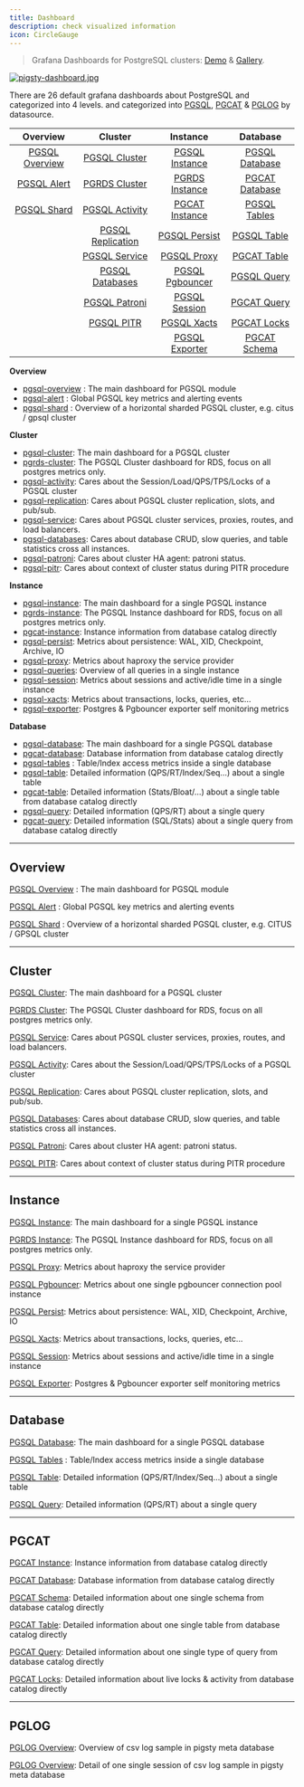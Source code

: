 ```yaml
---
title: Dashboard
description: check visualized information
icon: CircleGauge
---
```



> Grafana Dashboards for PostgreSQL clusters: [Demo](https://demo.pigsty.io/d/pgsql-overview) & [Gallery](https://github.com/pgsty/pigsty/wiki/Gallery).

[![pigsty-dashboard.jpg](https://pigsty.io/img/pigsty/dashboard.jpg)](https://github.com/pgsty/pigsty/wiki/Gallery)

There are 26 default grafana dashboards about PostgreSQL and categorized into 4 levels. and categorized into [PGSQL](/docs/pgsql/dashboard/#overview), [PGCAT](/docs/pgsql/dashboard/#pgcat) & [PGLOG](/docs/pgsql/dashboard/#pglog) by datasource.

|                         Overview                          |                             Cluster                             |                          Instance                           |                         Database                          |
|:---------------------------------------------------------:|:---------------------------------------------------------------:|:-----------------------------------------------------------:|:---------------------------------------------------------:|
| [PGSQL Overview](https://demo.pigsty.io/d/pgsql-overview) |     [PGSQL Cluster](https://demo.pigsty.io/d/pgsql-cluster)     |  [PGSQL Instance](https://demo.pigsty.io/d/pgsql-instance)  | [PGSQL Database](https://demo.pigsty.io/d/pgsql-database) |
|    [PGSQL Alert](https://demo.pigsty.io/d/pgsql-alert)    |     [PGRDS Cluster](https://demo.pigsty.io/d/pgrds-cluster)     |  [PGRDS Instance](https://demo.pigsty.io/d/pgrds-instance)  | [PGCAT Database](https://demo.pigsty.io/d/pgcat-database) |
|    [PGSQL Shard](https://demo.pigsty.io/d/pgsql-shard)    |    [PGSQL Activity](https://demo.pigsty.io/d/pgsql-activity)    |  [PGCAT Instance](https://demo.pigsty.io/d/pgcat-instance)  |   [PGSQL Tables](https://demo.pigsty.io/d/pgsql-tables)   |
|                                                           | [PGSQL Replication](https://demo.pigsty.io/d/pgsql-replication) |   [PGSQL Persist](https://demo.pigsty.io/d/pgsql-persist)   |    [PGSQL Table](https://demo.pigsty.io/d/pgsql-table)    |
|                                                           |     [PGSQL Service](https://demo.pigsty.io/d/pgsql-service)     |     [PGSQL Proxy](https://demo.pigsty.io/d/pgsql-proxy)     |    [PGCAT Table](https://demo.pigsty.io/d/pgcat-table)    |
|                                                           |   [PGSQL Databases](https://demo.pigsty.io/d/pgsql-databases)   | [PGSQL Pgbouncer](https://demo.pigsty.io/d/pgsql-pgbouncer) |    [PGSQL Query](https://demo.pigsty.io/d/pgsql-query)    |
|                                                           |     [PGSQL Patroni](https://demo.pigsty.io/d/pgsql-patroni)     |   [PGSQL Session](https://demo.pigsty.io/d/pgsql-session)   |    [PGCAT Query](https://demo.pigsty.io/d/pgcat-query)    |
|                                                           |        [PGSQL PITR](https://demo.pigsty.io/d/pgsql-pitr)        |     [PGSQL Xacts](https://demo.pigsty.io/d/pgsql-xacts)     |    [PGCAT Locks](https://demo.pigsty.io/d/pgcat-locks)    |
|                                                           |                                                                 |  [PGSQL Exporter](https://demo.pigsty.io/d/pgsql-exporter)  |   [PGCAT Schema](https://demo.pigsty.io/d/pgcat-schema)   |

**Overview**

- [pgsql-overview](https://demo.pigsty.io/d/pgsql-overview) : The main dashboard for PGSQL module
- [pgsql-alert](https://demo.pigsty.io/d/pgsql-alert) : Global PGSQL key metrics and alerting events
- [pgsql-shard](https://demo.pigsty.io/d/pgsql-shard) : Overview of a horizontal sharded PGSQL cluster, e.g. citus / gpsql cluster

**Cluster**

- [pgsql-cluster](https://demo.pigsty.io/d/pgsql-cluster): The main dashboard for a PGSQL cluster
- [pgrds-cluster](https://demo.pigsty.io/d/pgrds-cluster): The PGSQL Cluster dashboard for RDS, focus on all postgres metrics only.
- [pgsql-activity](https://demo.pigsty.io/d/pgsql-activity): Cares about the Session/Load/QPS/TPS/Locks of a PGSQL cluster
- [pgsql-replication](https://demo.pigsty.io/d/pgsql-replication): Cares about PGSQL cluster replication, slots, and pub/sub.
- [pgsql-service](https://demo.pigsty.io/d/pgsql-service): Cares about PGSQL cluster services, proxies, routes, and load balancers.
- [pgsql-databases](https://demo.pigsty.io/d/pgsql-databases): Cares about database CRUD, slow queries, and table statistics cross all instances.
- [pgsql-patroni](https://demo.pigsty.io/d/pgsql-patroni): Cares about cluster HA agent: patroni status.
- [pgsql-pitr](https://demo.pigsty.io/d/pgsql-pitr): Cares about context of cluster status during PITR procedure

**Instance**

- [pgsql-instance](https://demo.pigsty.io/d/pgsql-instance): The main dashboard for a single PGSQL instance
- [pgrds-instance](https://demo.pigsty.io/d/pgrds-instance): The PGSQL Instance dashboard for RDS, focus on all postgres metrics only.
- [pgcat-instance](https://demo.pigsty.io/d/pgcat-instance): Instance information from database catalog directly
- [pgsql-persist](https://demo.pigsty.io/d/pgsql-persist): Metrics about persistence: WAL, XID, Checkpoint, Archive, IO
- [pgsql-proxy](https://demo.pigsty.io/d/pgsql-proxy): Metrics about haproxy the service provider
- [pgsql-queries](https://demo.pigsty.io/d/pgsql-queries): Overview of all queries in a single instance
- [pgsql-session](https://demo.pigsty.io/d/pgsql-session): Metrics about sessions and active/idle time in a single instance
- [pgsql-xacts](https://demo.pigsty.io/d/pgsql-xacts): Metrics about transactions, locks, queries, etc…
- [pgsql-exporter](https://demo.pigsty.io/d/pgsql-exporter): Postgres & Pgbouncer exporter self monitoring metrics

**Database**

- [pgsql-database](https://demo.pigsty.io/d/pgsql-database): The main dashboard for a single PGSQL database
- [pgcat-database](https://demo.pigsty.io/d/pgcat-database): Database information from database catalog directly
- [pgsql-tables](https://demo.pigsty.io/d/pgsql-tables) : Table/Index access metrics inside a single database
- [pgsql-table](https://demo.pigsty.io/d/pgsql-table): Detailed information (QPS/RT/Index/Seq…) about a single table
- [pgcat-table](https://demo.pigsty.io/d/pgcat-table): Detailed information (Stats/Bloat/…) about a single table from database catalog directly
- [pgsql-query](https://demo.pigsty.io/d/pgsql-query): Detailed information (QPS/RT) about a single query
- [pgcat-query](https://demo.pigsty.io/d/pgcat-query): Detailed information (SQL/Stats) about a single query from database catalog directly

------

## Overview

[PGSQL Overview](https://demo.pigsty.io/d/pgsql-overview) : The main dashboard for PGSQL module



[PGSQL Alert](https://demo.pigsty.io/d/pgsql-alert) : Global PGSQL key metrics and alerting events



[PGSQL Shard](https://demo.pigsty.io/d/pgsql-shard) : Overview of a horizontal sharded PGSQL cluster, e.g. CITUS / GPSQL cluster



------

## Cluster

[PGSQL Cluster](https://demo.pigsty.io/d/pgsql-cluster): The main dashboard for a PGSQL cluster



[PGRDS Cluster](https://demo.pigsty.io/d/pgrds-cluster): The PGSQL Cluster dashboard for RDS, focus on all postgres metrics only.



[PGSQL Service](https://demo.pigsty.io/d/pgsql-service): Cares about PGSQL cluster services, proxies, routes, and load balancers.



[PGSQL Activity](https://demo.pigsty.io/d/pgsql-activity): Cares about the Session/Load/QPS/TPS/Locks of a PGSQL cluster



[PGSQL Replication](https://demo.pigsty.io/d/pgsql-replication): Cares about PGSQL cluster replication, slots, and pub/sub.



[PGSQL Databases](https://demo.pigsty.io/d/pgsql-databases): Cares about database CRUD, slow queries, and table statistics cross all instances.



[PGSQL Patroni](https://demo.pigsty.io/d/pgsql-patroni): Cares about cluster HA agent: patroni status.



[PGSQL PITR](https://demo.pigsty.io/d/pgsql-pitr): Cares about context of cluster status during PITR procedure



------

## Instance

[PGSQL Instance](https://demo.pigsty.io/d/pgsql-instance): The main dashboard for a single PGSQL instance



[PGRDS Instance](https://demo.pigsty.io/d/pgrds-instance): The PGSQL Instance dashboard for RDS, focus on all postgres metrics only.



[PGSQL Proxy](https://demo.pigsty.io/d/pgsql-proxy): Metrics about haproxy the service provider



[PGSQL Pgbouncer](https://demo.pigsty.io/d/pgsql-pgbouncer): Metrics about one single pgbouncer connection pool instance



[PGSQL Persist](https://demo.pigsty.io/d/pgsql-persist): Metrics about persistence: WAL, XID, Checkpoint, Archive, IO



[PGSQL Xacts](https://demo.pigsty.io/d/pgsql-xacts): Metrics about transactions, locks, queries, etc…



[PGSQL Session](https://demo.pigsty.io/d/pgsql-session): Metrics about sessions and active/idle time in a single instance



[PGSQL Exporter](https://demo.pigsty.io/d/pgsql-exporter): Postgres & Pgbouncer exporter self monitoring metrics



------

## Database

[PGSQL Database](https://demo.pigsty.io/d/pgsql-database): The main dashboard for a single PGSQL database



[PGSQL Tables](https://demo.pigsty.io/d/pgsql-tables) : Table/Index access metrics inside a single database



[PGSQL Table](https://demo.pigsty.io/d/pgsql-table): Detailed information (QPS/RT/Index/Seq…) about a single table



[PGSQL Query](https://demo.pigsty.io/d/pgsql-query): Detailed information (QPS/RT) about a single query



------

## PGCAT

[PGCAT Instance](https://demo.pigsty.io/d/pgcat-instance): Instance information from database catalog directly



[PGCAT Database](https://demo.pigsty.io/d/pgcat-database): Database information from database catalog directly



[PGCAT Schema](https://demo.pigsty.io/d/pgcat-schema): Detailed information about one single schema from database catalog directly



[PGCAT Table](https://demo.pigsty.io/d/pgcat-table): Detailed information about one single table from database catalog directly



[PGCAT Query](https://demo.pigsty.io/d/pgcat-query): Detailed information about one single type of query from database catalog directly



[PGCAT Locks](https://demo.pigsty.io/d/pgcat-locks): Detailed information about live locks & activity from database catalog directly



------

## PGLOG

[PGLOG Overview](https://demo.pigsty.io/d/pglog-overview): Overview of csv log sample in pigsty meta database



[PGLOG Overview](https://demo.pigsty.io/d/pglog-overview): Detail of one single session of csv log sample in pigsty meta database

